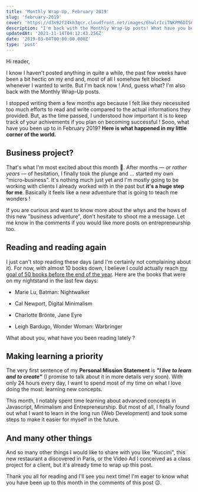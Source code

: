 ```yaml
---
title: 'Monthly Wrap-Up, February 2019'
slug: 'february-2019'
cover: 'https://d3n92f24kh3qcr.cloudfront.net/images/6hwlrIciTNKPM6DIS6jW.jpg'
description: "I'm back with the Monthly Wrap-Up posts! What have you been up to in February 2019? Here is what happened in my little corner of the world."
updatedAt: '2021-11-14T04:12:43.256Z'
date: '2019-03-04T00:00:00.000Z'
type: 'post'
---
```


Hi reader,

I know I haven't posted anything in quite a while, the past few weeks have been a bit hectic on my end and, most of all I somehow felt blocked whenever I wanted to write. But I'm back now ! And, guess what? I'm also back with the Monthly Wrap-Up posts.

I stopped writing them a few months ago because I felt like they necessited too much efforts to read and write compared to the actual informations they provided. But, as the time passed, I understood how important it is to keep track of your achivements if you plan on becoming successful ! Sooo, what have you been up to in February 2019? **Here is what happened in my little corner of the world.**

## Business project?

That's what I'm most excited about this month 🙈. After months — _or rather years_ — of hesitation, I finally took the plunge and ... started my own "micro-business". It's nothing much just yet and I'm mostly going to be working with clients I already worked with in the past but **it's a huge step for me**. Basically it feels like a new adventure that is going to teach me wonders !

If you are curious and want to know more about the whys and the hows of this new "business adventure", don't hesitate to shoot me a message. Let me know in the comments if you would like more posts on entrepreneurship too.

## Reading and reading again

I just can't stop reading these days (and I'm certainly not complaining about it). For now, with almost 10 books down, I believe I could actually reach [my goal of 50 books before the end of the year](/2019/). Here are the books that were on my nightstand in the last few days:

-   Marie Lu, Batman: Nightwalker

-   Cal Newport, Digital Minimalism

-   Charlotte Brönte, Jane Eyre

-   Leigh Bardugo, Wonder Woman: Warbringer

What about you, what have you been reading lately ?

## Making learning a priority

The very first sentence of my **Personal Mission Statement** is _**"I live to learn and to create"**_ (I promise to talk about it in more details very soon). With only 24 hours every day, I want to spend most of my time on what I love doing the most: learning new concepts.

This month, I notably spent time learning about advanced concepts in Javascript, Minimalism and Entrepreneurship. But most of all, I finally found out what I want to learn in the long run (Web Development) and took some steps to make it easier for myself in the future.

## And many other things

And so many other things I would like to share with you like "Kuccini", this new restaurant a discovered in Paris, or the Video Ad I conceived as a class project for a client, but it's already time to wrap up this post.

Thank you all for reading and I'll see you next time! I'm eager to know what you have been up to this month in the comments of this post 😉.
